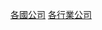 {{Commonscat|Companies by industry by country}}
{{Categories by country|nocat}}

{{see also|Category:各行業各國公司}}

[[Category:各國公司|]]
[[Category:各行業公司|]]